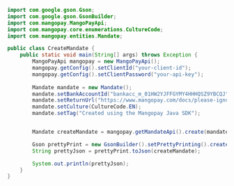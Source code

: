   
```java Java 
import com.google.gson.Gson;
import com.google.gson.GsonBuilder;
import com.mangopay.MangoPayApi;
import com.mangopay.core.enumerations.CultureCode;
import com.mangopay.entities.Mandate;

public class CreateMandate {
    public static void main(String[] args) throws Exception {
        MangoPayApi mangopay = new MangoPayApi();
        mangopay.getConfig().setClientId("your-client-id");
        mangopay.getConfig().setClientPassword("your-api-key");
        
        Mandate mandate = new Mandate();
        mandate.setBankAccountId("bankacc_m_01HW2YJFFGYMY4HHHQSZ9YBCQJ");
        mandate.setReturnUrl("https://www.mangopay.com/docs/please-ignore");
        mandate.setCulture(CultureCode.EN);
        mandate.setTag("Created using the Mangopay Java SDK");


        Mandate createMandate = mangopay.getMandateApi().create(mandate);

        Gson prettyPrint = new GsonBuilder().setPrettyPrinting().create();
        String prettyJson = prettyPrint.toJson(createMandate);

        System.out.println(prettyJson);
    }
}
```